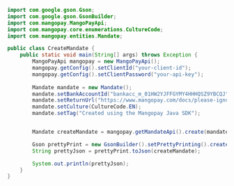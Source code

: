   
```java Java 
import com.google.gson.Gson;
import com.google.gson.GsonBuilder;
import com.mangopay.MangoPayApi;
import com.mangopay.core.enumerations.CultureCode;
import com.mangopay.entities.Mandate;

public class CreateMandate {
    public static void main(String[] args) throws Exception {
        MangoPayApi mangopay = new MangoPayApi();
        mangopay.getConfig().setClientId("your-client-id");
        mangopay.getConfig().setClientPassword("your-api-key");
        
        Mandate mandate = new Mandate();
        mandate.setBankAccountId("bankacc_m_01HW2YJFFGYMY4HHHQSZ9YBCQJ");
        mandate.setReturnUrl("https://www.mangopay.com/docs/please-ignore");
        mandate.setCulture(CultureCode.EN);
        mandate.setTag("Created using the Mangopay Java SDK");


        Mandate createMandate = mangopay.getMandateApi().create(mandate);

        Gson prettyPrint = new GsonBuilder().setPrettyPrinting().create();
        String prettyJson = prettyPrint.toJson(createMandate);

        System.out.println(prettyJson);
    }
}
```